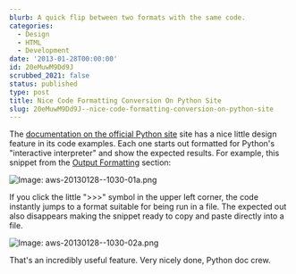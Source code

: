 ```yaml
---
blurb: A quick flip between two formats with the same code.
categories:
  - Design
  - HTML
  - Development
date: '2013-01-28T00:00:00'
id: 20eMuwM9Dd9J
scrubbed_2021: false
status: published
type: post
title: Nice Code Formatting Conversion On Python Site
slug: 20eMuwM9Dd9J--nice-code-formatting-conversion-on-python-site
---
```


The [documentation on the official Python site][1] site has a nice little design feature in its code examples. Each one starts out formatted for Python's "interactive interpreter" and show the expected results. For example, this snippet from the [Output Formatting][2] section:

![Image: aws-20130128--1030-01a.png](/aws-20130128--1030-01a.png)

If you click the little ">>>" symbol in the upper left corner, the code instantly jumps to a format suitable for being run in a file. The expected out also disappears making the snippet ready to copy and paste directly into a file. 

![Image: aws-20130128--1030-02a.png](/aws-20130128--1030-02a.png)

That's an incredibly useful feature. Very nicely done, Python doc crew.



[1]: http://python.org/doc/
[2]: http://docs.python.org/3/tutorial/stdlib2.html#output-formatting
